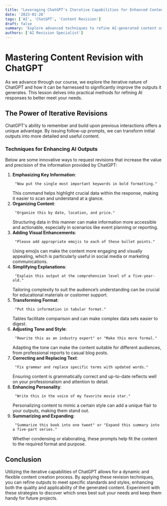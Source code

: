 ```yaml
---
title: "Leveraging ChatGPT's Iterative Capabilities for Enhanced Content Revisions"
date: '2023-01-28'
tags: ['AI', 'ChatGPT', 'Content Revision']
draft: false
summary: 'Explore advanced techniques to refine AI-generated content using ChatGPT’s iterative capabilities, from adding formatting to enhancing comprehension and more.'
authors: ['AI Revision Specialist']
---
```


# Mastering Content Revision with ChatGPT

As we advance through our course, we explore the iterative nature of ChatGPT and how it can be harnessed to significantly improve the outputs it generates. This lesson delves into practical methods for refining AI responses to better meet your needs.

## The Power of Iterative Revisions

ChatGPT's ability to remember and build upon previous interactions offers a unique advantage. By issuing follow-up prompts, we can transform initial outputs into more detailed and useful content.

### Techniques for Enhancing AI Outputs

Below are some innovative ways to request revisions that increase the value and precision of the information provided by ChatGPT:

1. **Emphasizing Key Information**:
   ```plaintext
    "Now put the single most important keywords in bold formatting."
   ```
   This command helps highlight crucial data within the response, making it easier to scan and understand at a glance.
2. **Organizing Content**:
   ```plaintext
    "Organize this by date, location, and price."
   ```
   Structuring data in this manner can make information more accessible and actionable, especially in scenarios like event planning or reporting.
3. **Adding Visual Enhancements**:
   ```plaintext
    "Please add appropriate emojis to each of these bullet points."
   ```
   Using emojis can make the content more engaging and visually appealing, which is particularly useful in social media or marketing communications.
4. **Simplifying Explanations**:
   ```plaintext
    "Explain this output at the comprehension level of a five-year-old."
   ```
   Tailoring complexity to suit the audience’s understanding can be crucial for educational materials or customer support.
5. **Transforming Format**:
   ```plaintext
    "Put this information in tabular format."
   ```
   Tables facilitate comparison and can make complex data sets easier to digest.
6. **Adjusting Tone and Style**:
   ```plaintext
    "Rewrite this as an industry expert" or "Make this more formal."
   ```
   Adapting the tone can make the content suitable for different audiences, from professional reports to casual blog posts.
7. **Correcting and Replacing Text**:
   ```plaintext
    "Fix grammar and replace specific terms with updated words."
   ```
   Ensuring content is grammatically correct and up-to-date reflects well on your professionalism and attention to detail.
8. **Enhancing Personality**:
   ```plaintext
    "Write this in the voice of my favorite movie star."
   ```
   Personalizing content to mimic a certain style can add a unique flair to your outputs, making them stand out.
9. **Summarizing and Expanding**:
   ```plaintext
    "Summarize this book into one tweet" or "Expand this summary into a five-part series."
   ```
   Whether condensing or elaborating, these prompts help fit the content to the required format and purpose.

## Conclusion

Utilizing the iterative capabilities of ChatGPT allows for a dynamic and flexible content creation process. By applying these revision techniques, you can refine outputs to meet specific standards and styles, enhancing both the quality and applicability of the generated content. Experiment with these strategies to discover which ones best suit your needs and keep them handy for future projects.
